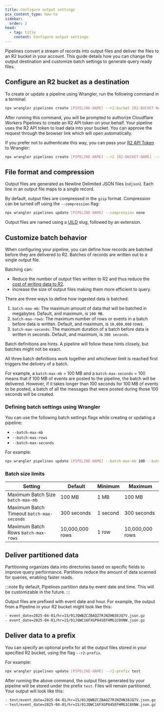 ```yaml
---
title: Configure output settings
pcx_content_type: how-to
sidebar:
  order: 3
head:
  - tag: title
    content: Configure output settings
---
```



Pipelines convert a stream of records into output files and deliver the files to an R2 bucket in your account. This guide details how you can change the output destination and customize batch settings to generate query ready files.

## Configure an R2 bucket as a destination
To create or update a pipeline using Wrangler, run the following command in a terminal:

```sh
npx wrangler pipelines create [PIPELINE-NAME] --r2-bucket [R2-BUCKET-NAME]
```

After running this command, you will be prompted to authorize Cloudflare Workers Pipelines to create an R2 API token on your behalf. Your pipeline uses the R2 API token to load data into your bucket. You can approve the request through the browser link which will open automatically.

If you prefer not to authenticate this way, you can pass your [R2 API Token](/r2/api/tokens/) to Wrangler:
```sh
npx wrangler pipelines create [PIPELINE-NAME] --r2 [R2-BUCKET-NAME] --r2-access-key-id [ACCESS-KEY-ID] --r2-secret-access-key [SECRET-ACCESS-KEY]
```

## File format and compression
Output files are generated as Newline Delimited JSON files (`ndjson`). Each line in an output file maps to a single record.

By default, output files are compressed in the `gzip` format. Compression can be turned off using the `--compression`  flag:
```sh
npx wrangler pipelines update [PIPELINE-NAME] --compression none
```

Output files are named using a [UILD](https://github.com/ulid/spec) slug, followed by an extension.

## Customize batch behavior
When configuring your pipeline, you can define how records are batched before they are delivered to R2. Batches of records are written out to a single output file.

Batching can:
- Reduce the number of output files written to R2 and thus reduce the [cost of writing data to R2](/r2/pricing/#class-a-operations).
- Increase the size of output files making them more efficient to query.

There are three ways to define how ingested data is batched:

1. `batch-max-mb`: The maximum amount of data that will be batched in megabytes. Default, and maximum, is `100 MB`.
2. `batch-max-rows`: The maximum number of rows or events in a batch before data is written. Default, and maximum, is `10,000,000` rows.
3. `batch-max-seconds`: The maximum duration of a batch before data is written in seconds. Default, and maximum, is `300 seconds`.

Batch definitions are hints. A pipeline will follow these hints closely, but batches might not be exact.

All three batch definitions work together and whichever limit is reached first triggers the delivery of a batch.

For example, a `batch-max-mb` = 100 MB and a `batch-max-seconds` = 100 means that if 100 MB of events are posted to the pipeline, the batch will be delivered. However, if it takes longer than 100 seconds for 100 MB of events to be posted, a batch of all the messages that were posted during those 100 seconds will be created.

### Defining batch settings using Wrangler
You can use the following batch settings flags while creating or updating a pipeline:
* `--batch-max-mb`
* `--batch-max-rows`
* `--batch-max-seconds`

For example:
```sh
npx wrangler pipelines update [PIPELINE-NAME] --batch-max-mb 100 --batch-max-rows 10000 --batch-max-seconds 300
```

### Batch size limits

| Setting                                   | Default     		| Minimum   | Maximum     |
| ----------------------------------------- | ----------------| --------- | ----------- |
| Maximum Batch Size `batch-max-mb`         | 100 MB       		| 1 MB  		| 100 MB      |
| Maximum Batch Timeout `batch-max-seconds` | 300 seconds  		| 1 second 	| 300 seconds |
| Maximum Batch Rows `batch-max-rows`       | 10,000,000 rows | 1 row     | 10,000,000 rows |


## Deliver partitioned data
Partitioning organizes data into directories based on specific fields to improve query performance. Partitions reduce the amount of data scanned for queries, enabling faster reads.

:::note
By default, Pipelines partition data by event date and time. This will be customizable in the future.
:::

Output files are prefixed with event date and hour. For example, the output from a Pipeline in your R2 bucket might look like this:
```sh
- event_date=2025-04-01/hr=15/01JQWBZCZBAQZ7RJNZHN38JQ7V.json.gz
- event_date=2025-04-01/hr=15/01JQWC16FXGP845EFHMG1C0XNW.json.gz
```

## Deliver data to a prefix
You can specify an optional prefix for all the output files stored in your specified R2 bucket, using the flag `--r2-prefix`.

For example:
```sh
npx wrangler pipelines update [PIPELINE-NAME] --r2-prefix test
```

After running the above command, the output files generated by your pipeline will be stored under the prefix `test`. Files will remain partitioned. Your output will look like this:
```sh
- test/event_date=2025-04-01/hr=15/01JQWBZCZBAQZ7RJNZHN38JQ7V.json.gz
- test/event_date=2025-04-01/hr=15/01JQWC16FXGP845EFHMG1C0XNW.json.gz
```
